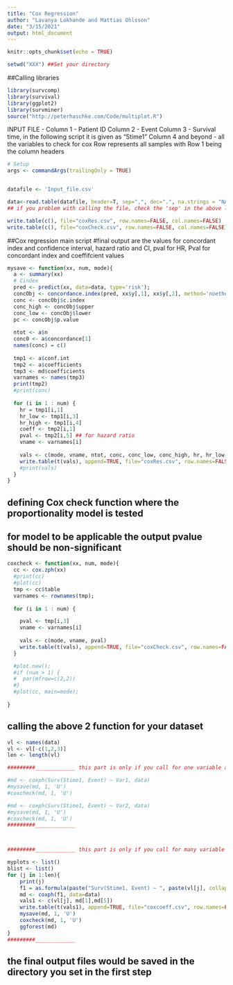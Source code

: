 ```yaml
---
title: "Cox Regression"
author: "Lavanya Lokhande and Mattias Ohlsson"
date: "3/15/2021"
output: html_document
---
```


```r
knitr::opts_chunk$set(echo = TRUE)
```

```r
setwd("XXX") ##Set your directory
```

##Calling libraries
```r
library(survcomp)
library(survival)
library(ggplot2)
library(survminer)
source("http://peterhaschke.com/Code/multiplot.R")
```

INPUT FILE - 
Column 1 - Patient ID
Column 2 - Event 
Column 3 - Survival time, in the following script it is given as "Stime1"
Column 4 and beyond - all the variables to check for cox
Row represents all samples with Row 1 being the column headers

```r
# Setup
args <- commandArgs(trailingOnly = TRUE)


datafile <- 'Input_file.csv'

data<-read.table(datafile, header=T, sep=",", dec=".", na.strings = "NA")
## if you problem with calling the file, check the 'sep' in the above line

write.table(c(), file="coxRes.csv", row.names=FALSE, col.names=FALSE)
write.table(c(), file="coxCheck.csv", row.names=FALSE, col.names=FALSE)
```

##Cox regression main script 
#final output are the values for concordant index and confidence interval, hazard ratio and CI, pval for HR, Pval for concordant index and coeffifcient values 
```r
mysave <- function(xx, num, mode){
  a <- summary(xx)
  # Cindex
  pred <- predict(xx, data=data, type='risk');
  concObj <- concordance.index(pred, xx$y[,1], xx$y[,2], method='noether');
  conc <- concObj$c.index
  conc_high <- concObj$upper
  conc_low <- concObj$lower
  pc <- concObj$p.value 
  
  ntot <- a$n
  conc0 <- a$concordance[1]
  names(conc) = c()
  
  tmp1 <- a$conf.int
  tmp2 <- a$coefficients
  tmp3 <- md$coefficients
  varnames <- names(tmp3)
  print(tmp2)
  #print(conc)
  
  for (i in 1 : num) {
    hr = tmp1[i,1]
    hr_low <- tmp1[i,3]
    hr_high <- tmp1[i,4]
    coeff <- tmp2[i,1]
    pval <- tmp2[i,5] ## for hazard ratio
    vname <- varnames[i]
    
    vals <- c(mode, vname, ntot, conc, conc_low, conc_high, hr, hr_low, hr_high, pval, pc, coeff)
    write.table(t(vals), append=TRUE, file="coxRes.csv", row.names=FALSE, col.names=FALSE)
    #print(vals)
  }
}
```

## defining Cox check function where the proportionality model is tested
## for model to be applicable the output pvalue should be non-significant
```r
coxcheck <- function(xx, num, mode){
  cc <- cox.zph(xx)
  #print(cc)
  #plot(cc)
  tmp <- cc$table
  varnames <- rownames(tmp);
  
  for (i in 1 : num) {

    pval <- tmp[i,3]
    vname <- varnames[i]
    
    vals <- c(mode, vname, pval)
    write.table(t(vals), append=TRUE, file="coxCheck.csv", row.names=FALSE, col.names=FALSE)
  }

  #plot.new();
  #if (num > 1) {
  #  par(mfrow=c(2,2))
  #}
  #plot(cc, main=mode);
  
}
```

## calling the above 2 function for your dataset 

```r
vl <- names(data)
vl <- vl[-c(1,2,3)]
len <- length(vl)

#########_____________ this part is only if you call for one variable at a time 

#md <- coxph(Surv(Stime1, Event) ~ Var1, data)
#mysave(md, 1, 'U')
#coxcheck(md, 1, 'U')

#md <- coxph(Surv(Stime1, Event) ~ Var2, data)
#mysave(md, 1, 'U')
#coxcheck(md, 1, 'U')
#########_____________



#########_____________ this part is only if you call for many variable at a time i.e. when you have hundreds of variables to check for cox and writing single variable at a time like above is not feasible. this is still a univariate analysis

myplots <- list() 
blist <- list()
for (j in 1:len){
    print(j)
    f1 = as.formula(paste("Surv(Stime1, Event) ~ ", paste(vl[j], collapse="+")))
    md <- coxph(f1, data=data)
    vals1 <- c(vl[j], md[1],md[5])
    write.table(t(vals1), append=TRUE, file="coxcoeff.csv", row.names=FALSE, col.names=FALSE)
    mysave(md, 1, 'U')
    coxcheck(md, 1, 'U')
    ggforest(md)
}
#########_____________
```

## the final output files would be saved in the directory you set in the first step